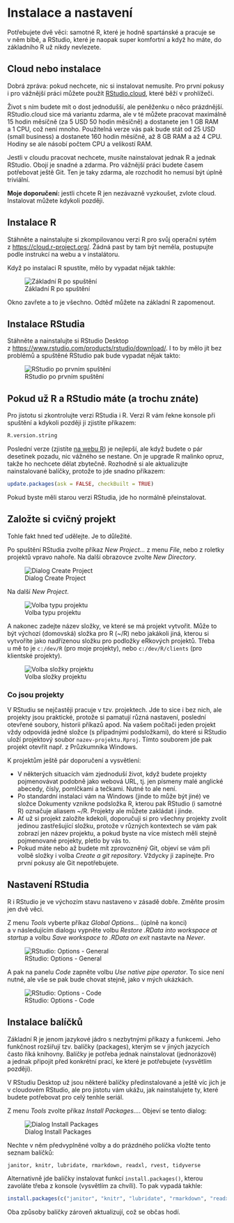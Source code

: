 # Instalace a nastavení

Potřebujete dvě věci: samotné R, které je hodně spartánské a pracuje se v něm blbě, a RStudio, které je naopak super komfortní a když ho máte, do základního R už nikdy nevlezete.

## Cloud nebo instalace

Dobrá zpráva: pokud nechcete, nic si instalovat nemusíte. Pro první pokusy i pro vážnější práci můžete použít [RStudio.cloud](https://rstudio.cloud/), které běží v prohlížeči.

Život s ním budete mít o dost jednodušší, ale peněženku o něco prázdnější. RStudio.cloud sice má variantu zdarma, ale v té můžete pracovat maximálně 15 hodin měsíčně (za 5 USD 50 hodin měsíčně) a dostanete jen 1 GB RAM a 1 CPU, což není mnoho. Použitelná verze vás pak bude stát od 25 USD (small business) a dostanete 160 hodin měsíčně, až 8 GB RAM a až 4 CPU. Hodiny se ale násobí počtem CPU a velikostí RAM.

Jestli v cloudu pracovat nechcete, musíte nainstalovat jednak R a jednak RStudio. Obojí je snadné a zdarma. Pro vážnější práci budete časem potřebovat ještě Git. Ten je taky zdarma, ale rozchodit ho nemusí být úplně triviální.

**Moje doporučení:** jestli chcete R jen nezávazně vyzkoušet, zvlote cloud. Instalovat můžete kdykoli později.

## Instalace R

Stáhněte a nainstalujte si zkompilovanou verzi R pro svůj operační sytém z <https://cloud.r-project.org/>. Žádná past by tam být neměla, postupujte podle instrukcí na webu a v instalátoru.

Když po instalaci R spustíte, mělo by vypadat nějak takhle:

![Základní R po spuštění](img/r-01.png)

Okno zavřete a to je všechno. Odtěď můžete na základní R zapomenout.

## Instalace RStudia

Stáhněte a nainstalujte si RStudio Desktop z <https://www.rstudio.com/products/rstudio/download/>. I to by mělo jít bez problémů a spuštěné RStudio pak bude vypadat nějak takto:

![RStudio po prvním spuštění](img/rstudio-01.png)

## Pokud už R a RStudio máte (a trochu znáte)

Pro jistotu si zkontrolujte verzi RStudia i R. Verzi R vám řekne konsole při spuštění a kdykoli později ji zjistíte příkazem:

```r
R.version.string
```

Poslední verze (zjistíte [na webu R](https://www.r-project.org/)) je nejlepší, ale když budete o pár desetinek pozadu, nic vážného se nestane. On je upgrade R malinko opruz, takže ho nechcete dělat zbytečně. Rozhodně si ale aktualizujte nainstalované balíčky, protože to jde snadno příkazem:

```r
update.packages(ask = FALSE, checkBuilt = TRUE)
```

Pokud byste měli starou verzi RStudia, jde ho normálně přeinstalovat.

## Založte si cvičný projekt

Tohle fakt hned teď udělejte. Je to důležité.

Po spuštění RStudia zvolte příkaz *New Project…* z menu *File*, nebo z roletky projektů vpravo nahoře. Na další obrazovce zvolte *New Directory*.

![Dialog Create Project](img/rstudio-project-01.png)

Na další *New Project*.

![Volba typu projektu](img/rstudio-project-02.png)

A nakonec zadejte název složky, ve které se má projekt vytvořit. Může to být výchozí (domovská) složka pro R (~/R) nebo jakákoli jiná, kterou si vytvoříte jako nadřízenou složku pro podložky eRkových projektů. Třeba u mě to je `c:/dev/R` (pro moje projekty), nebo `c:/dev/R/clients` (pro klientské projekty).

![Volba složky projektu](img/rstudio-project-03.png)

### Co jsou projekty

V RStudiu se nejčastěji pracuje v tzv. projektech. Jde to sice i bez nich, ale projekty jsou praktické, protože si pamatují různá nastavení, poslední otevřené soubory, historii příkazů apod. Na vašem počítači jeden projekt vždy odpovídá jedné složce (s případnými podsložkami), do které si RStudio uloží projektový soubor `nazev-projektu.Rproj`. Tímto souborem jde pak projekt otevřít např. z Průzkumníka Windows.

K projektům ještě pár doporučení a vysvětlení:

- V některých situacích vám zjednoduší život, když budete projekty pojmenovávat podobně jako webová URL, tj. jen písmeny malé anglické abecedy, čísly, pomlčkami a tečkami. Nutné to ale není.
- Po standardní instalaci vám na Windows (jinde to může být jiné) ve složce Dokumenty vznikne podsložka R, kterou pak RStudio (i samotné R) označuje aliasem ~/R. Projekty ale můžete zakládat i jinde.
- Ať už si projekt založíte kdekoli, doporučuji si pro všechny projekty zvolit jedinou zastřešující složku, protože v různých kontextech se vám pak zobrazí jen název projektu, a pokud byste na více místech měli stejně pojmenované projekty, pletlo by vás to.
- Pokud máte nebo až budete mít zprovozněný Git, objeví se vám při volbě složky i volba *Create a git repository*. Vždycky ji zapínejte. Pro první pokusy ale Git nepotřebujete.

## Nastavení RStudia

R i RStudio je ve výchozím stavu nastaveno v zásadě dobře. Změňte prosím jen dvě věci.

Z menu *Tools* vyberte příkaz *Global Options…* (úplně na konci) a v následujícím dialogu vypněte volbu *Restore .RData into workspace at startup* a volbu *Save workspace to .RData on exit* nastavte na *Never*.

![RStudio: Options - General](img/rstudio-options-01.png)

A pak na panelu *Code* zapněte volbu *Use native pipe operator*. To sice není nutné, ale vše se pak bude chovat stejně, jako v mých ukázkách.

![RStudio: Options - Code](img/rstudio-options-02.png)

## Instalace balíčků

Základní R je jenom jazykové jádro s nezbytnými příkazy a funkcemi. Jeho funkčnost rozšiřují tzv. balíčky (packages), kterým se v jiných jazycích často říká knihovny. Balíčky je potřeba jednak nainstalovat (jednorázově) a jednak připojit před konkrétní prací, ke které je potřebujete (vysvětlím později).

V RStudiu Desktop už jsou některé balíčky předinstalované a ještě víc jich je v cloudovém RStudio, ale pro jistotu vám ukážu, jak nainstalujete ty, které budete potřebovat pro celý tenhle seriál.

Z menu *Tools* zvolte příkaz *Install Packages…*. Objeví se tento dialog:

![Dialog Install Packages](img/install-packages-01.png)

Nechte v něm předvyplněné volby a do prázdného políčka vložte tento seznam balíčků:

```
janitor, knitr, lubridate, rmarkdown, readxl, rvest, tidyverse
```

Alternativně jde balíčky instalovat funkcí `install.packages()`, kterou zavoláte třeba z konsole (vysvětlím za chvíli). To pak vypadá takhle:

```r
install.packages(c("janitor", "knitr", "lubridate", "rmarkdown", "readxl", "rvest", "tidyverse"))
```

Oba způsoby balíčky zároveň aktualizují, což se občas hodí.
